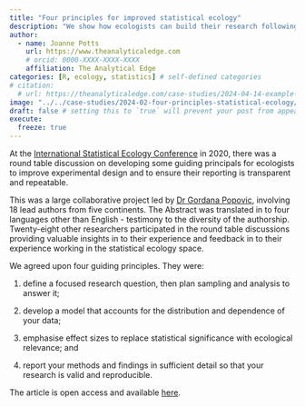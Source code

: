 ```yaml
---
title: "Four principles for improved statistical ecology"
description: "We show how ecologists can build their research following four guiding principles for impactful statistical research practices."
author:
  - name: Joanne Potts
    url: https://www.theanalyticaledge.com
    # orcid: 0000-XXXX-XXXX-XXXX
    affiliation: The Analytical Edge
categories: [R, ecology, statistics] # self-defined categories
# citation: 
  # url: https://theanalyticaledge.com/case-studies/2024-04-14-example-case-study/ 
image: "../../case-studies/2024-02-four-principles-statistical-ecology/four.principles.png"
draft: false # setting this to `true` will prevent your post from appearing on your listing page until you're ready!
execute: 
  freeze: true
---
```


At the [International Statistical Ecology Conference](https://isec2020.multiscreensite.com/#:~:text=June%2022%2D26%2C%202020%208,%2D11am%20%26%209pm%2D12am%20GMT&text=There%20were%20two%20conference%20sessions,thousand%20messages%20in%20public%20channels) in 2020, there was a round table discussion on developing some guiding principals for ecologists to improve experimental design and to ensure their reporting is transparent and repeatable.

This was a large collaborative project led by [Dr Gordana Popovic](https://research.unsw.edu.au/people/dr-gordana-popovic), involving 18 lead authors from five continents. The Abstract was translated in to four languages other than English - testimony to the diversity of the authorship. Twenty-eight other researchers participated in the round table discussions providing valuable insights in to their experience and feedback in to their experience working in the statistical ecology space.

We agreed upon four guiding principles. They were:

1.  define a focused research question, then plan sampling and analysis to answer it;

2.  develop a model that accounts for the distribution and dependence of your data;

3.  emphasise effect sizes to replace statistical significance with ecological relevance; and

4.  report your methods and findings in sufficient detail so that your research is valid and reproducible.

The article is open access and available [here](https://besjournals.onlinelibrary.wiley.com/doi/full/10.1111/2041-210X.14270).
